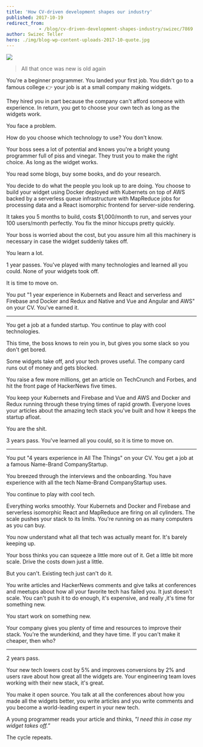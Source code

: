 ```yaml
---
title: 'How CV-driven development shapes our industry'
published: 2017-10-19
redirect_from: 
            - /blog/cv-driven-development-shapes-industry/swizec/7869
author: Swizec Teller
hero: ./img/blog-wp-content-uploads-2017-10-quote.jpg
---
```

![](./img/blog-wp-content-uploads-2017-10-quote.jpg)



> All that once was new is old again



You're a beginner programmer. You landed your first job. You didn't go to a famous college 👉 your job is at a small company making widgets.



They hired you in part because the company can't afford someone with experience. In return, you get to choose your own tech as long as the widgets work.



You face a problem.



How do you choose which technology to use? You don't know.



Your boss sees a lot of potential and knows you're a bright young programmer full of piss and vinegar. They trust you to make the right choice. As long as the widget works.



You read some blogs, buy some books, and do your research.



You decide to do what the people you look up to are doing. You choose to build your widget using Docker deployed with Kubernets on top of AWS backed by a serverless queue infrastructure with MapReduce jobs for processing data and a React isomorphic frontend for server-side rendering.



It takes you 5 months to build, costs $1,000/month to run, and serves your 100 users/month perfectly. You fix the minor hiccups pretty quickly.



Your boss is worried about the cost, but you assure him all this machinery is necessary in case the widget suddenly takes off.



You learn a lot.



1 year passes. You've played with many technologies and learned all you could. None of your widgets took off.



It is time to move on.



You put "1 year experience in Kubernets and React and serverless and Firebase and Docker and Redux and Native and Vue and Angular and AWS" on your CV. You've earned it.



* * *



You get a job at a funded startup. You continue to play with cool technologies.



This time, the boss knows to rein you in, but gives you some slack so you don't get bored.



Some widgets take off, and your tech proves useful. The company card runs out of money and gets blocked.



You raise a few more millions, get an article on TechCrunch and Forbes, and hit the front page of HackerNews five times.



You keep your Kubernets and Firebase and Vue and AWS and Docker and Redux running through these trying times of rapid growth. Everyone loves your articles about the amazing tech stack you've built and how it keeps the startup afloat.



You are the shit.



3 years pass. You've learned all you could, so it is time to move on.



* * *



You put "4 years experience in All The Things" on your CV. You get a job at a famous Name-Brand CompanyStartup.



You breezed through the interviews and the onboarding. You have experience with all the tech Name-Brand CompanyStartup uses.



You continue to play with cool tech.



Everything works smoothly. Your Kubernets and Docker and Firebase and serverless isomorphic React and MapReduce are firing on all cylinders. The scale pushes your stack to its limits. You're running on as many computers as you can buy.



You now understand what all that tech was actually meant for. It's barely keeping up.



Your boss thinks you can squeeze a little more out of it. Get a little bit more scale. Drive the costs down just a little.



But you can't. Existing tech just can't do it.



You write articles and HackerNews comments and give talks at conferences and meetups about how all your favorite tech has failed you. It just doesn't scale. You can't push it to do enough, it's expensive, and really ,it's time for something new.



You start work on something new.



Your company gives you plenty of time and resources to improve their stack. You're the wunderkind, and they have time. If you can't make it cheaper, then who?



* * *



2 years pass.



Your new tech lowers cost by 5% and improves conversions by 2% and users rave about how great all the widgets are. Your engineering team loves working with their new stack, it's great.



You make it open source. You talk at all the conferences about how you made all the widgets better, you write articles and you write comments and you become a world-leading expert in your new tech.



A young programmer reads your article and thinks, _"I need this in case my widget takes off.”_



The cycle repeats.